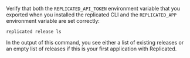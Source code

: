 Verify that both the `REPLICATED_API_TOKEN` environment variable that you exported when you installed the replicated CLI and the `REPLICATED_APP` environment variable are set correctly:

```
replicated release ls
```

In the output of this command, you see either a list of existing releases or an empty list of releases if this is your first application with Replicated.